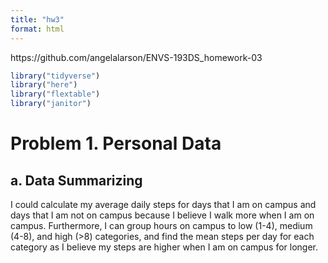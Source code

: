```yaml
---
title: "hw3"
format: html
---
```


https://github.com/angelalarson/ENVS-193DS_homework-03

```r
library("tidyverse")
library("here")
library("flextable")
library("janitor")
```
# Problem 1. Personal Data

## a. Data Summarizing

I could calculate my average daily steps for days that I am on campus and days that I am not on campus because I believe I walk more when I am on campus. Furthermore, I can group hours on campus to low (1-4), medium (4-8), and high (>8) categories, and find the mean steps per day for each category as I believe my steps are higher when I am on campus for longer.

